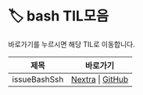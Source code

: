 
# 🏷️ bash TIL모음

바로가기를 누르시면 해당 TIL로 이동합니다.

<LabelIcons />

| 제목 | 바로가기 |
|------|----------|
| issueBashSsh | [Nextra](/til/til-2025/til-07/06-issueBashSsh) \| [GitHub](https://github.com/MinHyeok-lee1/TIL/blob/main/2025/07/06-issueBashSsh.md) |

